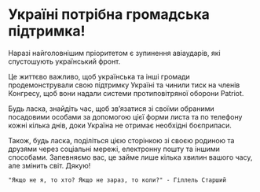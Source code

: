 # Україні потрібна громадська підтримка!

Наразі найголовнішим пріоритетом є зупинення авіаударів, які спустошують український фронт.

Це життєво важливо, щоб українська та інші громади продемонстрували свою підтримку Україні та чинили тиск на членів Конгресу, щоб вони надали системи протиповітряної оборони Patriot.

Будь ласка, знайдіть час, щоб зв’язатися зі своїми обраними посадовими особами за допомогою цієї форми листа та по телефону кожні кілька днів, доки Україна не отримає необхідні боєприпаси.

Також, будь ласка, поділіться цією сторінкою зі своєю родиною та друзями через соціальні мережі, електронну пошту та іншими способами. Запевняємо вас, це займе лише кілька хвилин вашого часу, але змінить світ. Дякую!

```
"Якщо не я, то хто? Якщо не зараз, то коли?" - Гіллель Старший
```